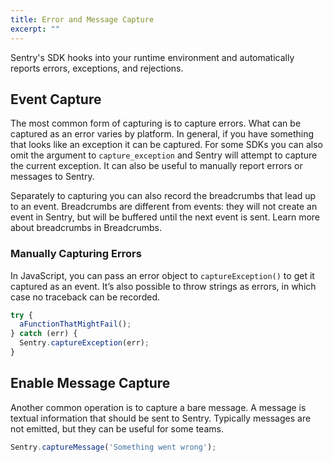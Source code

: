 ```yaml
---
title: Error and Message Capture
excerpt: ""
---
```

Sentry's SDK hooks into your runtime environment and automatically reports errors, exceptions, and rejections. 

## Event Capture

The most common form of capturing is to capture errors. What can be captured as an error varies by platform. In general, if you have something that looks like an exception it can be captured. For some SDKs you can also omit the argument to `capture_exception` and Sentry will attempt to capture the current exception. It can also be useful to manually report errors or messages to Sentry.

Separately to capturing you can also record the breadcrumbs that lead up to an event. Breadcrumbs are different from events: they will not create an event in Sentry, but will be buffered until the next event is sent. Learn more about breadcrumbs in Breadcrumbs.

### Manually Capturing Errors

In JavaScript, you can pass an error object to `captureException()` to get it captured as an event. It’s also possible to throw strings as errors, in which case no traceback can be recorded. 

```JavaScript
try { 
  aFunctionThatMightFail();
} catch (err) { 
  Sentry.captureException(err);
}
```

## Enable Message Capture

Another common operation is to capture a bare message. A message is textual information that should be sent to Sentry. Typically messages are not emitted, but they can be useful for some teams.

```JavaScript
Sentry.captureMessage('Something went wrong');
```